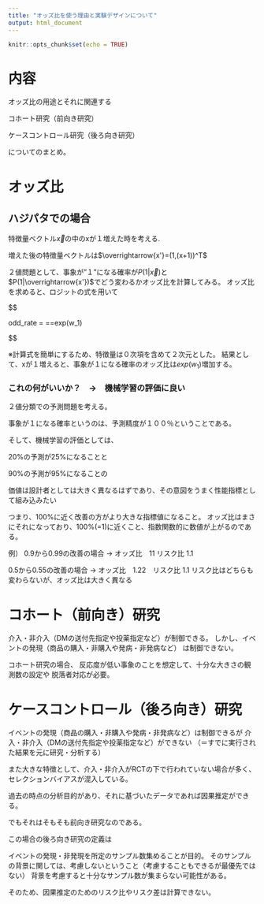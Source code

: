 ```yaml
---
title: "オッズ比を使う理由と実験デザインについて"
output: html_document
---
```


```r
knitr::opts_chunk$set(echo = TRUE)
```

# 内容

オッズ比の用途とそれに関連する

コホート研究（前向き研究）

ケースコントロール研究（後ろ向き研究）

についてのまとめ。

# オッズ比

## ハジパタでの場合

特徴量ベクトル$\overrightarrow{x}$の中のxが１増えた時を考える.

増えた後の特徴量ベクトルは$\overrightarrow{x'}=(1,(x+1))^T$

２値問題として、事象が”１”になる確率が$P(1|\overrightarrow{x})$と$P(1|\overrightarrow{x'})$でどう変わるかオッズ比を計算してみる。
オッズ比を求めると、ロジットの式を用いて

$$

odd_rate = \frac{\frac{P(1|\overrightarrow{x'})}{(1-P(1|\overrightarrow{x'}))}}{\frac{P(1|\overrightarrow{x})}{(1-P(1|\overrightarrow{x}))}}=\frac{exp(w_0+w_1(x+1))}{exp(w_0+w_1(x))}=exp(w_1)

$$

※計算式を簡単にするため、特徴量は０次項を含めて２次元とした。
結果として、xが１増えると、事象が１になる確率のオッズ比は$exp(w_1)$増加する。

### これの何がいいか？　→　機械学習の評価に良い
２値分類での予測問題を考える。

事象が１になる確率というのは、予測精度が１００％ということである。

そして、機械学習の評価としては、

20%の予測が25%になることと

90%の予測が95%になることの

価値は設計者としては大きく異なるはずであり、その意図をうまく性能指標として組み込みたい

つまり、100%に近く改善の方がより大きな指標値になること。
オッズ比はまさにそれになっており、100%(=1)に近くこと、指数関数的に数値が上がるのである。

例）
0.9から0.99の改善の場合 -> オッズ比　11     リスク比 1.1

0.5から0.55の改善の場合 -> オッズ比　1.22　リスク比 1.1
リスク比はどちらも変わらないが、オッズ比は大きく異なる


# コホート（前向き）研究
介入・非介入（DMの送付先指定や投薬指定など）が制御できる。
しかし、イベントの発現（商品の購入・非購入や発病・非発病など）
は制御できない。

コホート研究の場合、
反応度が低い事象のことを想定して、十分な大きさの観測数の設定や
脱落者対応が必要。

# ケースコントロール（後ろ向き）研究
イベントの発現（商品の購入・非購入や発病・非発病など）は制御できるが
介入・非介入（DMの送付先指定や投薬指定など）ができない
（＝すでに実行された結果を元に研究・分析する）

また大きな特徴として、介入・非介入がRCTの下で行われていない場合が多く、
セレクションバイアスが混入している。



過去の時点の分析目的があり、それに基づいたデータであれば因果推定ができる。

でもそれはそもそも前向き研究なのである。

この場合の後ろ向き研究の定義は

イベントの発現・非発現を所定のサンプル数集めることが目的。
そのサンプルの背景に関しては、考慮しないということ（考慮することもできるが最優先ではない）
背景を考慮すると十分なサンプル数が集まらない可能性がある。

そのため、因果推定のためのリスク比やリスク差は計算できない。











